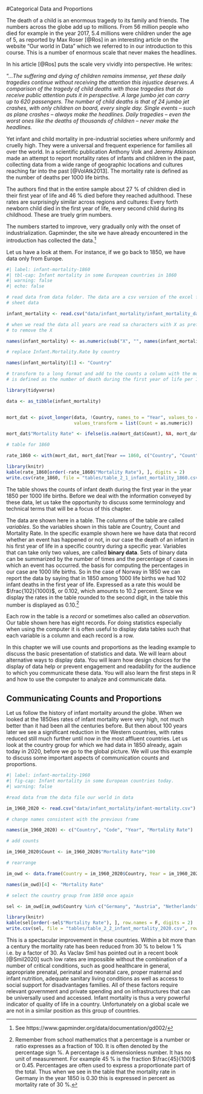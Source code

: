 #Categorical Data and Proportions

The death of a child is an enormous tragedy to its family and friends. The numbers
across the globe add up to millions. From 56 million people who died for example in the year
2017, 5.4 millions were children under the age of 5, as reported by Max Roser [@Ros]
in an interesting article on the website "Our world in Data" which we referred to
in our introduction to this course. This is a number of enormous scale that never makes the
headlines.

In his article [@Ros] puts the scale very vividly into perspective. He writes:

"...*The suffering and dying of children remains immense, yet these daily tragedies continue without receiving the attention this injustice deserves. A comparison of the tragedy of child deaths with those tragedies that do receive public attention puts it in perspective. A large jumbo jet can carry up to 620 passengers. The number of child deaths is that of 24 jumbo jet crashes, with only children on board, every single day. Single events – such as plane crashes – always make the headlines. Daily tragedies – even the worst ones like the deaths of thousands of children – never make the headlines.*

Yet infant and child mortality in pre-industrial societies where uniformly and cruelly high. They
were a universal and frequent experience for families all over the world. 
In a scientific publication Anthony Volk 
and Jeremy Atkinson made an attempt  to report mortality 
rates of infants and children in the past, collecting data from a wide 
range of geographic locations and cultures reaching far
into the past [@VolAtk2013]. The mortality rate is defined as the number
of deaths per 1000 life births. 

The authors find that in the entire sample about 27 % of children 
died in their first year of life and 46 % died before they reached adulthood. These
rates are surprisingly similar across regions and cultures: Every forth newborn child died in the
first year of life, every second child during its childhood. These are truely 
grim numbers.

The numbers started to improve, very gradually only with the onset of industrialization. 
Gapminder, the
site we have already encountered in the introduction has 
collected the data.^[See https://www.gapminder.org/data/documentation/gd002/]

Let us have a look at them. For instance, if we go back to 1850, we have data only 
from Europe.

```r
#| label: infant-mortality-1860
#| tbl-cap: Infant mortality in some European countries in 1860
#| warning: false
#| echo: false

# read data from data folder. The data are a csv version of the excel file from gapminder
# sheet data

infant_mortality <- read.csv("data/infant_mortality/infant_mortality_data_gm.csv")

# when we read the data all years are read sa characters with X as prefix, like X1850. We want
# to remove the X

names(infant_mortality) <- as.numeric(sub("X", "", names(infant_mortality), fixed = T))

# replace Infant.Mortality.Rate by country

names(infant_mortality)[1] <- "Country"

# transform to a long format and add to the counts a column with the mortality rate. The rate
# is defined as the number of death during the first year of life per 1000 life births.

library(tidyverse)

data <- as_tibble(infant_mortality)


mort_dat <- pivot_longer(data, !Country, names_to = "Year", values_to = "Count",  
                         values_transform = list(Count = as.numeric))

mort_dat$"Mortality Rate" <- ifelse(is.na(mort_dat$Count), NA, mort_dat$Count/1000)

# table for 1860

rate_1860 <- with(mort_dat, mort_dat[Year == 1860, c("Country", "Count", "Mortality Rate")]) %>% na.omit()

library(knitr)
kable(rate_1860[order(-rate_1860$"Mortality Rate"), ], digits = 2)
write.csv(rate_1860, file = "tables/table_2_1_infant_mortality_1860.csv", row.names = FALSE)
```

The table shows the counts of infant death during the first year in the year 1850 per 
1000 life births. Before we deal with the information conveyed by these data, let us take the
opportunity to discuss some terminology and technical terms that will be a focus of this
chapter. 

The data are shown here in a table. The columns of the table are called *variables*. So 
the variables shown in this table are Country, Count and Mortality Rate. In the specific
example shown here we have data that record whether an event has happened or not, in our case the
death of an infant in his first year of life in a specific country during a specific year. 
Variables that can take only two values, are called **binary data**. Sets of binary data can
be summarized by the number of times and the percentage of cases in which an event has occurred.
the basis for computing the percentages in our case are 1000 life births. So in the case of
Norway in 1850 we can report the data by saying that in 1850 among 1000 life births we had 102 
infant deaths in the first year of life. Expressed as a rate this would be $\frac{102}{1000}$, or
$0.102$, which amounts to $10.2$ percent. Since we display the rates in the 
table rounded to the second 
digit, in the table this number is displayed as 0.10.^[Remember from school mathematics that a percentage is a number or ratio expresses as a fraction of 100. It is often denoted by the
percentage sign %. A percentage is a dimensionless number. It has no unit of measurement. For
example 45 % is the fraction $\frac{45}{100}$ or 0.45. Percentages are often used to express
a proportionate part of the total. Thus when we see in the table that the mortality rate in
Germany in the year 1850 is 0.30 this is expressed in percent as mortality rate of 30 %.]

Each row in the table
is a *record* or sometimes also called an *observation*. Our table shown here has eight records. 
For doing statistics especially when using the computer it is often useful to display 
data tables such that each variable is a column and each record is a row.

In this chapter we will use counts and proportions as the leading example to discuss the
basic presentation of statistics and data. We will learn about alternative ways to display data.
You will learn how design choices for the display of data help or prevent engagement and 
readability for the audience to which you communicate these data. You will also learn the 
first steps in R and how to use the computer to analyze and communicate data.

## Communicating Counts and Proportions

Let us follow the history of infant mortality around the globe. When we looked at the 1850ies
rates of infant mortality were very high, not much better than it had been all the centuries
before. But then about 100 years later we see a significant reduction in the Western countries, 
with rates reduced still much further until now in the most affluent countries. Let us look at 
the country group for which we had data in 1850 already, again today in 2020,
before we go to the global picture. We will use this example to discuss some important aspects
of communication counts and proportions.

```r
#| label: infant-mortality-1960
#| fig-cap: Infant mortality in some European countries today.
#| warning: false

#read data from the data file our world in data

im_1960_2020 <- read.csv("data/infant_mortality/infant-mortality.csv")

# change names consistent with the previous frame

names(im_1960_2020) <- c("Country", "Code", "Year", "Mortality Rate")

# add counts

im_1960_2020$Count <- im_1960_2020$"Mortality Rate"*100

# rearrange

im_owd <- data.frame(Country = im_1960_2020$Country, Year = im_1960_2020$Year, Count = im_1960_2020$Count,"Mortality Rate" = im_1960_2020$"Mortality Rate")

names(im_owd)[4] <- "Mortality Rate"

# select the country group from 1850 once again

sel <- im_owd[im_owd$Country %in% c("Germany", "Austria", "Netherlands", "Spain", "France", "Belgium", "Denmark", "Sweden", "Norway") & im_owd$Year == 2020, ]

library(knitr)
kable(sel[order(-sel$"Mortality Rate"), ], row.names = F, digits = 2)
write.csv(sel, file = "tables/table_2_2_infant_mortality_2020.csv", row.names = FALSE)
```

This is a spectacular improvement in these countries. Within a bit more than a century the
mortality rate has been reduced from 30 % to below 1 % i.e. by a factor of 30. As Vaclav Smil
has pointed out in a recent book [@Smil2020] such low rates are impossible without the combination
of a number of critical conditions, such as good healthcare in general, appropriate 
prenatal, perinatal and neonatal care, proper maternal and infant nutrition, adequate 
sanitary living conditions as well as access to social support for disadvantages families. All of
these factors require relevant government and private spending and on infrastructures that can be
universally used and accessed. Infant mortality is thus a very powerful 
indicator of quality of life in a country. Unfortunately on a global scale we are not in a similar
position as this group of countries. 


<!-- ## Contents -->

<!-- Introduce binary variables, variables that can be imagined as yes-no questions and how they can be summarized as proportions. -->

<!-- 1. The importance of framing -->
<!-- 2. Relative and absolute risk -->
<!-- 3. How to think in expected frequencies can promote understanding and provide an appropriate sense of importance, what are odds rations, why we need to understand what they mean and why we should avoid them in communication. -->
<!-- All these concepts and discussions should be accompanied by data visualization and students will learn how to visualize the data on the computer. -->

<!-- ## Outcome -->

<!-- The outcome of learning from the introduction and this chapter, which together form unit 1, students should have an overview of -->

<!-- 1. The contents of the course -->
<!-- 2. Should have formed expectations that this course will actively involve them and require their hands on participation -->
<!-- 3. Know how to start and stop R (Python) and R studio (Jupyter notebooks) and have played with one or two meaningful visualizations right away. -->

<!-- The way to achieve this is to prepare a visualization code in an interactive notebook, which students need not understand in all details. But they can change details, for instance if the variables contain countries, they could change the code such that the data for their own country are shown and rerun the visualization code. -->

<!-- After this unit the students should feel familiar with proportions and their meaning and interpretation. -->
<!-- We will also have gathered data from an activity which will be used later in the course. -->